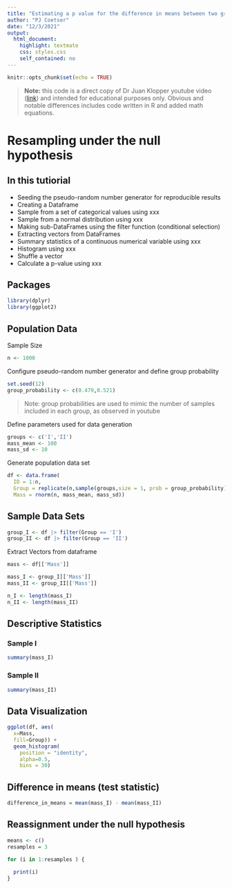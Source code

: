 ```yaml
---
title: "Estimating a p value for the difference in means between two groups"
author: "PJ Coetser"
date: "12/3/2021"
output:
  html_document:
    highlight: textmate
    css: styles.css
    self_contained: no
---
```


```r
knitr::opts_chunk$set(echo = TRUE)
```

> **Note:** this code is a direct copy of Dr Juan Klopper youtube video ([link](https://www.youtube.com/watch?v=XRrx95pc_Pw)) and intended for educational purposes only. Obvious and notable differences includes code written in R and added math equations.


# Resampling under the null hypothesis

## In this tutiorial

- Seeding the pseudo-random number generator for reproducible results
- Creating a Dataframe
- Sample from a set of categorical values using  xxx
- Sample from a normal distribution using xxx
- Making sub-DataFrames using the filter function (conditional selection)
- Extracting vectors from DataFrames
- Summary statistics of a continuous numerical variable using xxx
- Histogram using xxx
- Shuffle a vector
- Calculate a p-value using xxx

## Packages

```r
library(dplyr)
library(ggplot2)
```

## Population Data

Sample Size
```r
n <- 1000
```

Configure pseudo-random number generator and define group probability
```r
set.seed(12)
group_probability <- c(0.479,0.521)
```
> Note: group probabilities are used to mimic the number of samples included in each group, as observed in youtube

Define parameters used for data generation
```r
groups <- c('I','II')
mass_mean <- 100
mass_sd <- 10
```

Generate population data set
```r
df <- data.frame(
  ID = 1:n,
  Group = replicate(n,sample(groups,size = 1, prob = group_probability)),
  Mass = rnorm(n, mass_mean, mass_sd))

```

## Sample Data Sets

```r
group_I <- df |> filter(Group == 'I')
group_II <- df |> filter(Group == 'II')
```

Extract Vectors from dataframe 

```r
mass <- df[['Mass']]

mass_I <- group_I[['Mass']]
mass_II <- group_II[['Mass']]

n_I <- length(mass_I)
n_II <- length(mass_II)
```


## Descriptive Statistics
### Sample I

```r
summary(mass_I)
```
### Sample II
```r
summary(mass_II)
```

## Data Visualization

```r
ggplot(df, aes(
  x=Mass, 
  fill=Group)) + 
  geom_histogram(
    position = "identity",
    alpha=0.5, 
    bins = 30)
```

## Difference in means (test statistic)
```r
difference_in_means = mean(mass_I) - mean(mass_II)
```

## Reassignment under the null hypothesis

```r
means <- c()
resamples = 3

for (i in 1:resamples ) {
  
  print(i)
}
```



